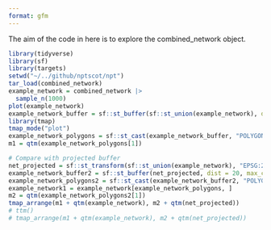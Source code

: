 ```yaml
---
format: gfm
---
```


The aim of the code in here is to explore the combined_network object.

```r
library(tidyverse)
library(sf)
library(targets)
setwd("~/../github/nptscot/npt")
tar_load(combined_network)
example_network = combined_network |> 
  sample_n(1000)
plot(example_network)
example_network_buffer = sf::st_buffer(sf::st_union(example_network), dist = 20, max_cells = 100000)
library(tmap)
tmap_mode("plot")
example_network_polygons = sf::st_cast(example_network_buffer, "POLYGON")
m1 = qtm(example_network_polygons[1])

# Compare with projected buffer
net_projected = sf::st_transform(sf::st_union(example_network), "EPSG:27700")
example_network_buffer2 = sf::st_buffer(net_projected, dist = 20, max_cells = 100000)
example_network_polygons2 = sf::st_cast(example_network_buffer2, "POLYGON")
example_network1 = example_network[example_network_polygons, ]
m2 = qtm(example_network_polygons2[1])
tmap_arrange(m1 + qtm(example_network), m2 + qtm(net_projected))
# ttm()
# tmap_arrange(m1 + qtm(example_network), m2 + qtm(net_projected))
```

